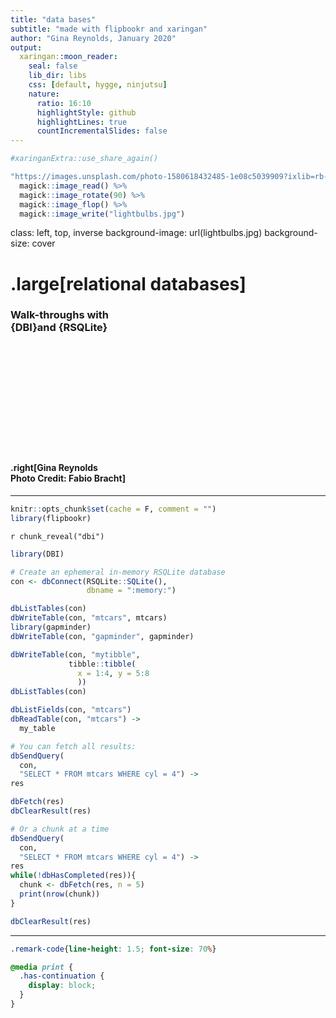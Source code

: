 ```yaml
---
title: "data bases"
subtitle: "made with flipbookr and xaringan"
author: "Gina Reynolds, January 2020"
output:
  xaringan::moon_reader:
    seal: false
    lib_dir: libs
    css: [default, hygge, ninjutsu]
    nature:
      ratio: 16:10
      highlightStyle: github
      highlightLines: true
      countIncrementalSlides: false
---
```


```r
#xaringanExtra::use_share_again()
```

```r
"https://images.unsplash.com/photo-1580618432485-1e08c5039909?ixlib=rb-1.2.1&ixid=eyJhcHBfaWQiOjEyMDd9&auto=format&fit=crop&w=1513&q=80" %>% 
  magick::image_read() %>% 
  magick::image_rotate(90) %>% 
  magick::image_flop() %>% 
  magick::image_write("lightbulbs.jpg")
```


class: left, top, inverse
background-image: url(lightbulbs.jpg)
background-size: cover

# .large[relational databases]
### Walk-throughs with <br>{DBI}and {RSQLite}

<br>
<br>
<br>
<br>
<br>
<br>
<br>
<br>
<br>
<br>

#### .right[Gina Reynolds<br>Photo Credit: Fabio Bracht]


---

```r
knitr::opts_chunk$set(cache = F, comment = "")
library(flipbookr)
```

`r chunk_reveal("dbi")`

```r
library(DBI)

# Create an ephemeral in-memory RSQLite database
con <- dbConnect(RSQLite::SQLite(), 
                 dbname = ":memory:")

dbListTables(con)
dbWriteTable(con, "mtcars", mtcars)
library(gapminder)
dbWriteTable(con, "gapminder", gapminder)

dbWriteTable(con, "mytibble", 
             tibble::tibble(
               x = 1:4, y = 5:8
               ))
dbListTables(con)

dbListFields(con, "mtcars")
dbReadTable(con, "mtcars") ->
  my_table

# You can fetch all results:
dbSendQuery(
  con, 
  "SELECT * FROM mtcars WHERE cyl = 4") ->
res

dbFetch(res)
dbClearResult(res)

# Or a chunk at a time
dbSendQuery(
  con, 
  "SELECT * FROM mtcars WHERE cyl = 4") ->
res
while(!dbHasCompleted(res)){
  chunk <- dbFetch(res, n = 5)
  print(nrow(chunk))
}

dbClearResult(res)
```

---





```css
.remark-code{line-height: 1.5; font-size: 70%}

@media print {
  .has-continuation {
    display: block;
  }
}
```


